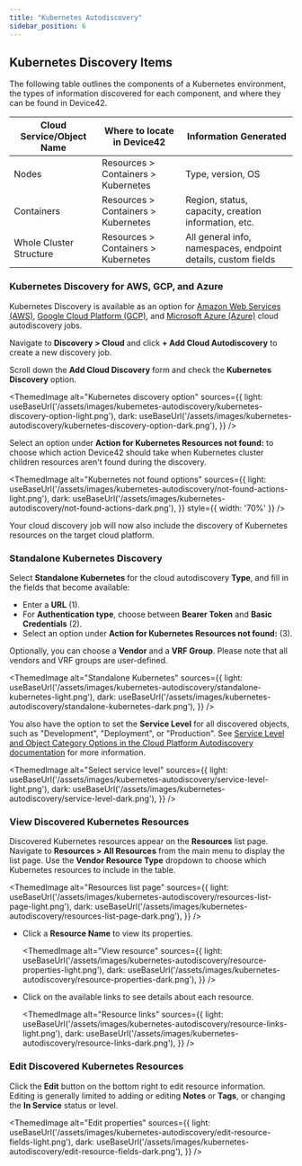 ```yaml
---
title: "Kubernetes Autodiscovery"
sidebar_position: 6
---
```



## Kubernetes Discovery Items

The following table outlines the components of a Kubernetes environment, the types of information discovered for each component, and where they can be found in Device42. 

| **Cloud Service/Object Name** | **Where to locate in Device42**                                 | **Information Generated**                                             |
| ----------------------------- | --------------------------------------------------------- | --------------------------------------------------------------------- |
| Nodes                          | Resources > Containers > Kubernetes                   | Type, version, OS                                                     |
| Containers                     | Resources > Containers > Kubernetes                   | Region, status, capacity, creation information, etc.                  |
| Whole Cluster Structure        | Resources > Containers > Kubernetes                   | All general info, namespaces, endpoint details, custom fields         |


### Kubernetes Discovery for AWS, GCP, and Azure

Kubernetes Discovery is available as an option for [Amazon Web Services (AWS)](auto-discovery/cloud-auto-discovery/aws-autodiscovery.mdx), [Google Cloud Platform (GCP)](auto-discovery/cloud-auto-discovery/google-cloud-platform-autodiscovery.mdx), and [Microsoft Azure (Azure)](auto-discovery/cloud-auto-discovery/azure-autodiscovery.mdx) cloud autodiscovery jobs. 

Navigate to **Discovery > Cloud** and click **+ Add Cloud Autodiscovery** to create a new discovery job.

Scroll down the **Add Cloud Discovery** form and check the **Kubernetes Discovery** option.

<ThemedImage
  alt="Kubernetes discovery option"
  sources={{
    light: useBaseUrl('/assets/images/kubernetes-autodiscovery/kubernetes-discovery-option-light.png'),
    dark: useBaseUrl('/assets/images/kubernetes-autodiscovery/kubernetes-discovery-option-dark.png'),
  }}
/>

Select an option under **Action for Kubernetes Resources not found:** to choose which action Device42 should take when Kubernetes cluster children resources aren't found during the discovery.

<ThemedImage
  alt="Kubernetes not found options"
  sources={{
    light: useBaseUrl('/assets/images/kubernetes-autodiscovery/not-found-actions-light.png'),
    dark: useBaseUrl('/assets/images/kubernetes-autodiscovery/not-found-actions-dark.png'),
  }}
  style={{ width: '70%' }} 
/>

Your cloud discovery job will now also include the discovery of Kubernetes resources on the target cloud platform.

### Standalone Kubernetes Discovery

Select **Standalone Kubernetes** for the cloud autodiscovery **Type**, and fill in the fields that become available:

- Enter a **URL** (1).
- For **Authentication type**, choose between **Bearer Token** and **Basic Credentials** (2). 
- Select an option under **Action for Kubernetes Resources not found:** (3).

Optionally, you can choose a **Vendor** and a **VRF Group**. Please note that all vendors and VRF groups are user-defined.

<ThemedImage
  alt="Standalone Kubernetes"
  sources={{
    light: useBaseUrl('/assets/images/kubernetes-autodiscovery/standalone-kubernetes-light.png'),
    dark: useBaseUrl('/assets/images/kubernetes-autodiscovery/standalone-kubernetes-dark.png'),
  }}
/>

You also have the option to set the **Service Level** for all discovered objects, such as "Development", "Deployment", or "Production". See [Service Level and Object Category Options in the Cloud Platform Autodiscovery documentation](index.mdx#service-level-and-object-category-options) for more information.

<ThemedImage
  alt="Select service level"
  sources={{
    light: useBaseUrl('/assets/images/kubernetes-autodiscovery/service-level-light.png'),
    dark: useBaseUrl('/assets/images/kubernetes-autodiscovery/service-level-dark.png'),
  }}
/>

### View Discovered Kubernetes Resources

Discovered Kubernetes resources appear on the **Resources** list page. Navigate to **Resources > All Resources** from the main menu to display the list page. Use the **Vendor Resource Type** dropdown to choose which Kubernetes resources to include in the table.

<ThemedImage
  alt="Resources list page"
  sources={{
    light: useBaseUrl('/assets/images/kubernetes-autodiscovery/resources-list-page-light.png'),
    dark: useBaseUrl('/assets/images/kubernetes-autodiscovery/resources-list-page-dark.png'),
  }}
/>

- Click a **Resource Name** to view its properties.
  
    <ThemedImage
    alt="View resource"
    sources={{
        light: useBaseUrl('/assets/images/kubernetes-autodiscovery/resource-properties-light.png'),
        dark: useBaseUrl('/assets/images/kubernetes-autodiscovery/resource-properties-dark.png'),
    }}
    />

- Click on the available links to see details about each resource.
  
    <ThemedImage
    alt="Resource links"
    sources={{
        light: useBaseUrl('/assets/images/kubernetes-autodiscovery/resource-links-light.png'),
        dark: useBaseUrl('/assets/images/kubernetes-autodiscovery/resource-links-dark.png'),
    }}
    />


### Edit Discovered Kubernetes Resources

Click the **Edit** button on the bottom right to edit resource information. Editing is generally limited to adding or editing **Notes** or **Tags**, or changing the **In Service** status or level.

<ThemedImage
  alt="Edit properties"
  sources={{
    light: useBaseUrl('/assets/images/kubernetes-autodiscovery/edit-resource-fields-light.png'),
    dark: useBaseUrl('/assets/images/kubernetes-autodiscovery/edit-resource-fields-dark.png'),
  }}
/>
